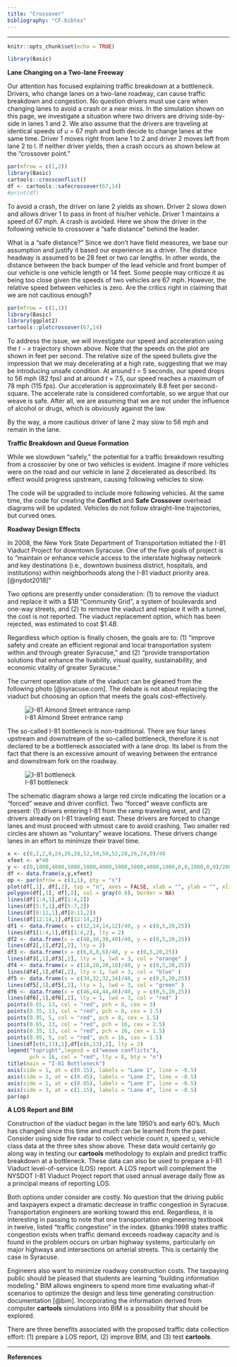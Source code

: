 ```yaml
---
title: "Crossover"
bibliography: "CF.bibtex"
---
```


***
[^1]: The __cartools__ functions __crossconflict__, __safecrossover__ and __plotcrossover__ are used to create the plots shown on this page. 

```r
knitr::opts_chunk$set(echo = TRUE)
```


```r
library(Basic)
```

__Lane Changing on a Two-lane Freeway__


Our attention has focused explaining traffic breakdown at a bottleneck. Drivers, who change lanes on a two-lane roadway, can cause traffic breakdown and congestion.  No question drivers must use care when changing lanes to avoid a crash or a near miss. In the simulation shown on this page, we investigate a situation where two drivers are driving side-by-side in lanes 1 and 2. We also assume that the drivers are traveling at identical speeds of $u$ = 67 mph and both decide to change lanes at the same time. Driver 1 moves right from lane 1 to 2 and driver 2 moves left from lane 2 to l. If neither driver yields, then a crash occurs as shown below at the "crossover point." 


```r
par(mfrow = c(1,2))
library(Basic)
cartools::crossconflict()
df <- cartools::safecrossover(67,14)
#print(df)
```

To avoid a crash, the driver on lane 2 yields as shown. Driver 2 slows down and allows driver 1 to pass in front of his/her vehicle. Driver 1 maintains a speed of 67 mph.  A crash is avoided. Here we show the driver in the following vehicle to crossover a "safe distance" behind the leader. 

What is a "safe distance?" Since we don't have field measures, we base our assumption and justify it based our experience as a driver. The distance headway is assumed to be 28 feet or two car lengths. In other words, the distance between the back bumper of the lead vehicle and  front bumper of our vehicle is one vehicle length or 14 feet. Some people may criticize it as being too close given the speeds of two vehicles are 67 mph. However, the relative speed between vehicles  is zero.  Are the critics right in claiming that we are not cautious enough? 

```r
par(mfrow = c(1,1))
library(Basic)
library(ggplot2)
cartools::plotcrossover(67,14)
```

To address the issue, we will investigate our speed and acceleration using the $t-x$ trajectory shown above. Note that the speeds on the plot are shown in feet per second. The relative size of the speed bullets give the impression that we may decelerating at a high rate, suggesting that we may be introducing unsafe condition. At around $t$ = 5 seconds, our speed drops to 56 mph (82 fps) and at around $t$ = 7.5, our speed reaches a maximum of 78 mph (115 fps).  Our acceleration is approximately 8.8 feet per second-square. The accelerate rate is considered comfortable, so we argue that our weave is safe. After all, we are assuming that we are not under the influence of alcohol or drugs, which is obviously against the law.

By the way, a more cautious driver of lane 2 may slow to 56 mph and remain in the lane. 

__Traffic Breakdown and Queue Formation__

While we slowdown "safely," the potential for a traffic breakdown resulting from a crossover by one or two vehicles is evident. Imagine if more vehicles were on the road and our vehicle in lane 2 decelerated as described. Its effect would progress upstream, causing following vehicles to slow. 

The code will be upgraded to include more following vehicles. At the same time, the code for creating the __Conflict__ and __Safe Crossover__ overhead diagrams will be updated. Vehicles  do not follow straight-line trajectories, but curved ones. 

__Roadway Design Effects__

In 2008, the New York State Department of Transportation initiated the I-81 Viaduct Project for downtown Syracuse. One of the five goals of project is to "maintain or enhance vehicle access to the interstate highway network and key destinations (i.e., downtown business district, hospitals, and institutions) within neighborhoods along the I-81 viaduct priority area. [@nydot2018]"

Two options are presently under consideration: (1) to remove the viaduct and replace it with a $\$1B$ "Community Grid", a system of boulevards and one-way streets, and (2) to remove the viaduct and replace it with a tunnel, the cost is not reported. The viaduct replacement option, which has been rejected, was estimated to cost $\$1.4B$. 

Regardless which option is finally chosen, the goals are to: (1) "improve safety and create an efficient regional and local transportation system within and through greater Syracuse," and (2) "provide transportation solutions that enhance the livability, visual quality, sustainability, and economic vitality of greater Syracuse."

The current operation state of the viaduct  can be gleaned from the following photo [@syracuse.com]. The debate is not about replacing the viaduct but choosing an option that meets the goals cost-effectively.

![I-81 Almond Street entrance ramp](AlmondStreet.jpeg)



The so-called I-81 bottleneck is non-traditional. There are four lanes upstream and downstream of the so-called bottleneck, therefore it is not declared to be a bottleneck associated with a lane drop.  Its label is  from the fact that there is an excessive amount of weaving between the entrance and downstream fork on the roadway.  

![I-81 bottleneck](I-81bottleneck.jpeg.001.jpeg)

The schematic diagram shows a large red circle indicating the location or a "forced"  weave and driver conflict. Two "forced" weave conflicts are present: (1) drivers entering I-81 from the ramp traveling  west,  and (2) drivers  already on I-81 traveling east. These drivers are forced to change lanes and must proceed with utmost care to avoid crashing. Two smaller red circles are shown as "voluntary" weave locations.  These drivers change lanes in an effort to minimize their travel time. 



```r
x <- c(0,2,2,0,24,26,28,52,50,50,52,28,26,24,0)/40
xfeet <- x*40
y <- c(0,1000,4000,5000,5000,4000,5000,5000,4000,1000,0,0,1000,0,0)/200
df <- data.frame(x,y,xfeet)
op <- par(mfrow = c(1,1), pty = "s")
plot(df[,1], df[,2], typ = "n", axes = FALSE, xlab = "", ylab = "", xlim = c(0, 2.5))
polygon(df[,1], df[,2], col = gray(0.8), border = NA)
lines(df[1:4,1],df[1:4,2])
lines(df[5:7,1],df[5:7,2])
lines(df[8:11,1],df[8:11,2])
lines(df[12:14,1],df[12:14,2])
df1 <- data.frame(x = c(12,14,14,12)/40, y = c(0,5,20,25))
lines(df1[1:4,1],df1[1:4,2], lty = 2)
df2 <- data.frame(x = c(40,38,38,40)/40, y = c(0,5,20,25))
lines(df2[,1],df2[,2], lty = 2)
df3 <- data.frame(x = c(6,8,8,6)/40, y = c(0,5,20,25))
lines(df3[,1],df3[,2], lty = 1, lwd = 3, col = "orange" )
df4 <- data.frame(x = c(18,20,20,18)/40, y = c(0,5,20,25))
lines(df4[,1],df4[,2], lty = 1, lwd = 3, col = "blue" )
df5 <- data.frame(x = c(34,32,32,34)/40, y = c(0,5,20,25))
lines(df5[,1],df5[,2], lty = 1, lwd = 3, col = "green" )
df6 <- data.frame(x = c(46,44,44,46)/40, y = c(0,5,20,25))
lines(df6[,1],df6[,2], lty = 1, lwd = 3, col = "red" )
points(0.65, 13, col = "red", pch = 8, cex = 3)
points(0.35, 13, col = "red", pch = 8, cex = 1.5)
points(0.95, 5, col = "red", pch = 8, cex = 1.5)
points(0.65, 13, col = "red", pch = 16, cex = 2.5)
points(0.35, 13, col = "red", pch = 16, cex = 1.5)
points(0.95, 5, col = "red", pch = 16, cex = 1.5)
lines(df[c(6,13),1],df[c(6,13),2], lty = 2)
legend("topright",legend = c("weave conflicts"),
       pch = 16, col = "red", lty = 8, bty = "n")
title(main = "I-81 Bottleneck")
axis(side = 1, at = c(0.15), labels = "Lane 1", line = -0.5)
axis(side = 3, at = c(0.45), labels = "Lane 2", line = -0.5)
axis(side = 1, at = c(0.85), labels = "Lane 3", line = -0.5)
axis(side = 3, at = c(1.15), labels = "Lane 4", line = -0.5)
par(op)
```

__A LOS Report and BIM__

Construction of the viaduct began in the late 1950's and early 60's. Much has changed since this time and much can be learned from the past.  Consider using side fire radar to collect vehicle count $n$, speed $u$, vehicle class data at the three sites show above. These data would certainly go along way in testing our __cartools__ methodology to explain and predict traffic breakdown at a bottleneck.  These data can also be used to prepare a I-81 Viaduct level-of-service (LOS) report. A LOS report will complement the NYSDOT I-81 Viaduct Project report that used annual average daily flow as a principal means of reporting LOS. 

Both options under consider are costly. No question that the driving public and taxpayers expect a dramatic decrease in traffic congestion in Syracuse.  Transportation engineers are working toward this end. Regardless, it is interesting in passing to note that one transportation engineering textbook in twelve, listed "traffic congestion" in the index. @banks:1998 states traffic congestion exists when traffic demand exceeds roadway capacity and is found in the problem occurs on urban highway systems, particularly on major highways and intersections on arterial streets. This is certainly the case in Syracuse.

Engineers also want to minimize roadway construction costs. The taxpaying public should be pleased that students are learning "building information modeling."  BIM allows engineers to spend more time evaluating what-if scenarios to optimize the design and less time generating construction documentation [@bim]. Incorporating the information derived from computer __cartools__ simulations into BIM is a possibility that should be explored.

There are three benefits associated with the proposed traffic data collection effort: (1) prepare a LOS report, (2) improve BIM, and (3) test __cartools__.



*** 
__References__